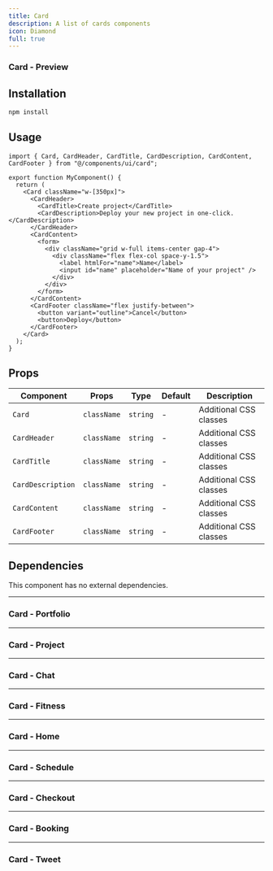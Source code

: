 ```yaml
---
title: Card
description: A list of cards components
icon: Diamond
full: true
---
```


### Card - Preview


<Preview link="card/card-08">
  <Card_08 />
</Preview>

## Installation

```bash
npm install
```

## Usage

```tsx
import { Card, CardHeader, CardTitle, CardDescription, CardContent, CardFooter } from "@/components/ui/card";

export function MyComponent() {
  return (
    <Card className="w-[350px]">
      <CardHeader>
        <CardTitle>Create project</CardTitle>
        <CardDescription>Deploy your new project in one-click.</CardDescription>
      </CardHeader>
      <CardContent>
        <form>
          <div className="grid w-full items-center gap-4">
            <div className="flex flex-col space-y-1.5">
              <label htmlFor="name">Name</label>
              <input id="name" placeholder="Name of your project" />
            </div>
          </div>
        </form>
      </CardContent>
      <CardFooter className="flex justify-between">
        <button variant="outline">Cancel</button>
        <button>Deploy</button>
      </CardFooter>
    </Card>
  );
}
```

## Props

| Component | Props | Type | Default | Description |
| --------- | ----- | ---- | ------- | ----------- |
| `Card` | `className` | `string` | - | Additional CSS classes |
| `CardHeader` | `className` | `string` | - | Additional CSS classes |
| `CardTitle` | `className` | `string` | - | Additional CSS classes |
| `CardDescription` | `className` | `string` | - | Additional CSS classes |
| `CardContent` | `className` | `string` | - | Additional CSS classes |
| `CardFooter` | `className` | `string` | - | Additional CSS classes |

## Dependencies

This component has no external dependencies.

---

### Card - Portfolio


<Preview link="card/card-02">
  <Card_02 />
</Preview>

---

### Card - Project


<Preview link="card/card-03">
  <Card_03 />
</Preview>

---

### Card - Chat


<Preview link="card/card-04">
  <Card_04 />
</Preview>

---

### Card - Fitness


<Preview link="card/card-05">
  <Card_05 />
</Preview>

---

### Card - Home


<Preview link="card/card-06">
  <Card_06 />
</Preview>

---

### Card - Schedule


<Preview link="card/card-07">
  <Card_07 />
</Preview>

---

### Card - Checkout


<Preview link="card/card-09">
  <Card_09 />
</Preview>

---

### Card - Booking


<Preview link="card/card-10">
  <Card_10 />
</Preview>

---

### Card - Tweet


<Preview link="card/card-01">
  <Card_01 />
</Preview>

